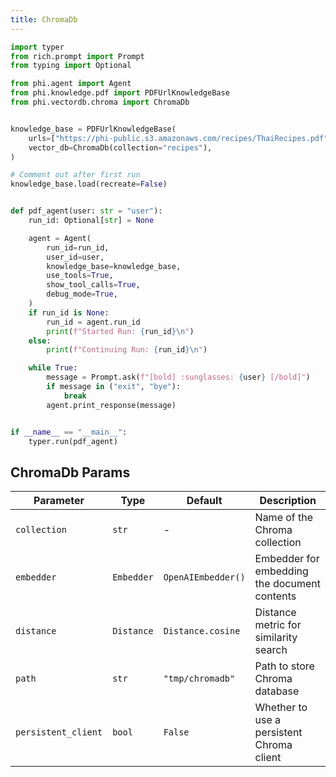 ```yaml
---
title: ChromaDb
---
```


```python agent.py
import typer
from rich.prompt import Prompt
from typing import Optional

from phi.agent import Agent
from phi.knowledge.pdf import PDFUrlKnowledgeBase
from phi.vectordb.chroma import ChromaDb


knowledge_base = PDFUrlKnowledgeBase(
    urls=["https://phi-public.s3.amazonaws.com/recipes/ThaiRecipes.pdf"],
    vector_db=ChromaDb(collection="recipes"),
)

# Comment out after first run
knowledge_base.load(recreate=False)


def pdf_agent(user: str = "user"):
    run_id: Optional[str] = None

    agent = Agent(
        run_id=run_id,
        user_id=user,
        knowledge_base=knowledge_base,
        use_tools=True,
        show_tool_calls=True,
        debug_mode=True,
    )
    if run_id is None:
        run_id = agent.run_id
        print(f"Started Run: {run_id}\n")
    else:
        print(f"Continuing Run: {run_id}\n")

    while True:
        message = Prompt.ask(f"[bold] :sunglasses: {user} [/bold]")
        if message in ("exit", "bye"):
            break
        agent.print_response(message)


if __name__ == "__main__":
    typer.run(pdf_agent)

```

## ChromaDb Params
| Parameter | Type | Default | Description |
| --- | --- | --- | --- |
| `collection` | `str` | - | Name of the Chroma collection |
| `embedder` | `Embedder` | `OpenAIEmbedder()` | Embedder for embedding the document contents |
| `distance` | `Distance` | `Distance.cosine` | Distance metric for similarity search |
| `path` | `str` | `"tmp/chromadb"` | Path to store Chroma database |
| `persistent_client` | `bool` | `False` | Whether to use a persistent Chroma client |
